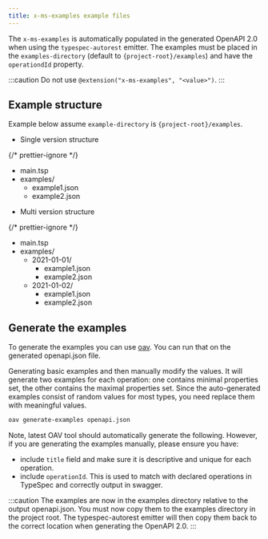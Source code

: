 ```yaml
---
title: x-ms-examples example files
---
```



The `x-ms-examples` is automatically populated in the generated OpenAPI 2.0 when using the `typespec-autorest` emitter.
The examples must be placed in the `examples-directory` (default to `{project-root}/examples`) and have the `operationdId` property.

:::caution
Do not use `@extension("x-ms-examples", "<value>")`.
:::

## Example structure

Example below assume `example-directory` is `{project-root}/examples`.

- Single version structure

{/* prettier-ignore */}
<FileTree>
- main.tsp
- examples/
  - example1.json
  - example2.json
</FileTree>

- Multi version structure

{/* prettier-ignore */}
<FileTree>
- main.tsp
- examples/
  - 2021-01-01/
    - example1.json
    - example2.json
  - 2021-01-02/
    - example1.json
    - example2.json
</FileTree>

## Generate the examples

To generate the examples you can use [oav](https://github.com/Azure/oav). You can run that on the generated openapi.json file.

Generating basic examples and then manually modify the values. It will generate two examples for each operation: one contains minimal properties set, the other contains the maximal properties set. Since the auto-generated examples consist of random values for most types, you need replace them with meaningful values.

```bash
oav generate-examples openapi.json
```

Note, latest OAV tool should automatically generate the following. However, if you are generating the examples manually, please ensure you have:

- include `title` field and make sure it is descriptive and unique for each operation.
- include `operationId`. This is used to match with declared operations in TypeSpec and correctly output in swagger.

:::caution
The examples are now in the examples directory relative to the output openapi.json. You must now copy them to the examples directory in the project root. The typespec-autorest emitter will then copy them back to the correct location when generating the OpenAPI 2.0.
:::
